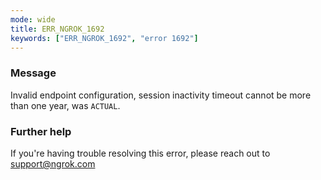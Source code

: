 ```yaml
---
mode: wide
title: ERR_NGROK_1692
keywords: ["ERR_NGROK_1692", "error 1692"]
---
```


### Message

Invalid endpoint configuration, session inactivity timeout cannot be more than one year, was `ACTUAL`.

### Further help

If you're having trouble resolving this error, please reach out to [support@ngrok.com](mailto:support@ngrok.com?subject=Help%20with%20ERR_NGROK_1692)
